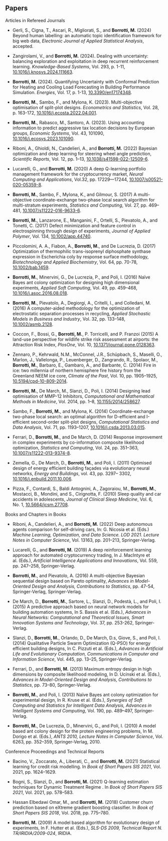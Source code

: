 ## Papers {.central}

[Articles in Refereed Journals]{.blue}

-   Gerli, S., Cigna, T., Ascari, R., Migliorati, S., and **Borrotti, M.** (2024) Beyond human labelling: an automatic topic identification framework for big web data, *Electronic Journal of Applied Statistical Analysis*, accepted.

-   Zangirolami, V., and **Borrotti, M.** (2024). Dealing with uncertainty: balancing exploration and exploitation in deep recurrent reinforcement learning. *Knowledge-Based Systems*, Vol. 293, p. 1-11, [10.1016/j.knosys.2024.111663](https://dx.doi.org/10.1016/j.knosys.2024.111663).

-   **Borrotti, M.** (2024). Quantifying Uncertainty with Conformal Prediction for Heating and Cooling Load Forecasting in Building Performance Simulation. *Energies*, Vol. 17, p. 1-13, [10.3390/en17174348](https://dx.doi.org/10.3390/en17174348).

-   **Borrotti, M.**, Sambo, F., and Mylona, K. (2023). Multi-objective optimisation of split-plot designs. *Econometrics and Statistics*, Vol. 28, p. 163-172, [10.1016/j.ecosta.2022.04.001](https://dx.doi.org/10.1016/j.ecosta.2022.04.001).

-   **Borrotti, M.**, Rabasco, M., Santoro, A. (2023). Using accounting information to predict aggressive tax location decisions by European groups, *Economic Systems*, Vol. 43, 101090, [10.1016/j.ecosys.2023.101090](https://dx.doi.org/10.1016/j.ecosys.2023.101090).

-   Riboni, A., Ghioldi, N., Candelieri, A., and **Borrotti, M.** (2022) Bayesian optimization and deep learning for steering wheel angle prediction, *Scientific Reports*, Vol. 12, pp. 1–13, [10.1038/s41598-022-12509-6](https://dx.doi.org/10.1038/s41598-022-12509-6).

-   Lucarelli, G., and **Borrotti, M.** (2020) A deep Q-learning portfolio management framework for the cryptocurrency market, *Neural Computing and Applications*, Vol.32, pp. 17229—17244, [10.1007/s00521-020-05359-8](https://dx.doi.org/10.1007/s00521-020-05359-8).

-   **Borrotti, M.**, Sambo, F., Mylona, K., and Gilmour, S. (2017) A multi-objective coordinate-exchange two-phase local search algorithm for multi-stratum experiments, *Statistics and Computing*, Vol. 27, pp. 469–481, [10.1007/s11222-016-9633-6](https://dx.doi.org/10.1007/s11222-016-9633-6).

-   **Borrotti, M.**, Lanzarone, E., Manganini, F., Ortelli, S., Pievatolo, A., and Tonetti, C. (2017) Defect minimization and feature control in electrospinning through design of experiments, *Journal of Applied Polymer*, Vol. 134, [10.1002/app.44740](https://dx.doi.org/10.1002/app.44740).

-   Piccolomini, A. A., Fiabon, A., **Borrotti, M.**, and De Lucrezia, D. (2017) Optimization of thermophilic trans-isoprenyl diphosphate synthase expression in Escherichia coly by response surface methodology, *Biotechnology and Applied Biochemistry*, Vol. 64, pp. 70-78, [10.1002/bab.1459](https://dx.doi.org/10.1002/bab.1459).

-   **Borrotti, M.**, Minervini, G., De Lucrezia, P., and Poli, I. (2016) Naïve Bayes ant colony optimization for designing high dimensional experiments, *Applied Soft Computing*, Vol. 49, pp. 459–468, [10.1016/j.asoc.2016.08.018](https://dx.doi.org/10.1016/j.asoc.2016.08.018).

-   **Borrotti, M.**, Pievatolo, A., Degiorgi, A., Critelli, I., and Colledani, M. (2016) A computer-aided methodology for the optimization of electrostatic separation processes in recycling, *Applied Stochastic Models in Business and Industry*, Vol. 32, pp. 133–148, [10.1002/asmb.2128](https://dx.doi.org/10.1002/asmb.2128).

-   Coccon, F., Bossi, G., **Borrotti, M.**, P. Torricelli, and P. Franzoi (2015) A land-use perspective for wildlife strike risk assessment at airports: the Attraction Risk Index, *PlosOne*, Vol. 10, [10.1371/journal.pone.0128363](https://dx.doi.org/10.1371/journal.pone.0128363).

-   Zennaro, P., Kehrwald, N.M., McConnel, J.R., Schüpbach, S., Maselli, O., Marlon, J., Vallelonga, P., Leuenberger, D., Zangrando, R., Spolaor, M., **Borrotti, M.**, Barbaro, E., Gambaro, A., and Barbante, C. (2014) Fire in ice: two millennia of northern hemisphere fire history from the Greenland NEEM ice core, *Climate of the Past*, Vol. 10, pp. 1905–1925, [10.5194/cpd-10-809-2014](https://dx.doi.org/10.5194/cpd-10-809-2014).

-   **Borrotti, M.**, De March, M., Slanzi, D., Poli, I. (2014) Designing lead optimisation of MMP-12 Inhibitors, *Computational and Mathematical Methods in Medicine*, Vol. 2014, pp. 1–8, [10.1155/2014/258627](https://dx.doi.org/10.1155/2014/258627).

-   Sambo, F., **Borrotti, M.**, and Mylona, K. (2014) Coordinate-exchange two-phase local search: an optimal algorithm for D-efficient and I-efficient second-order split-plot designs, *Computational Statistics and Data Analysis*, Vol. 71, pp. 1193–1207, [10.1016/j.csda.2013.03.015](https://dx.doi.org/10.1016/j.csda.2013.03.015).

-   Ferrari, D., **Borrotti, M.**, and De March, D. (2014) Response improvement in complex experiments by co-information composite likelihood optimization, *Statistics and Computing*, Vol. 24, pp. 351–363, [10.1007/s11222-013-9374-8](https://dx.doi.org/10.1007/s11222-013-9374-8).

-   Zemella, G., De March, D., **Borrotti, M.**, and Poli, I. (2011) Optimised design of energy efficient building façades via evolutionary neural networks, *Energy and Buildings*, vol. 43, pp. 3297– 3302, [10.1016/j.enbuild.2011.10.006](https://dx.doi.org/10.1016/j.enbuild.2011.10.006).

-   Pizza, F., Contardi, S., Baldi Antognini, A., Zagoraiou, M., **Borrotti, M.**, Mostacci, B., Mondini, and S., Cirignotta, F. (2010) Sleep quality and car accidents in adolescents, *Journal of Clinical Sleep Medicine*, Vol. 6, No. 1, [10.5664/jcsm.27708](https://dx.doi.org/10.5664/jcsm.27708).

[Books and Chapters in Books]{.blue}

-   Riboni, A., Candelieri, A., and **Borrotti, M.** (2022) Deep autonomous agents comparison for self-driving cars, In: G. Nicosia et al. (Eds.) *Machine Learning, Optimization, and Data Science. LOD 2021. Lecture Notes in Computer Science*, Vol. 13163, pp. 201–213, Springer-Verlag.

-   Lucarelli, G., and **Borrotti, M.** (2019) A deep reinforcement learning approach for automated cryptocurrency trading, In J. MacIntyre et al. (Eds.), *Artificial Intelligence Applications and Innovations*, Vol. 559, pp. 247–258, Springer-Verlag.

-   **Borrotti, M.**, and Pievatolo, A. (2016) A multi-objective Bayesian sequential design based on Pareto optimality, *Advances in Model-Oriented Design and Analysis, Contributions to Statistics*, pp. 47-54, Springer-Verlag, Springer-Verlag.

-   De March, D., **Borrotti, M.**, Sartore, L., Slanzi, D., Podestà, L., and Poli, I. (2015) A predictive approach based on neural network models for building automation systems, In S. Bassis et al. (Eds.), *Advances in Neural Networks: Computational and Theoretical Issues, Smart Innovation Systems and Technology*, Vol. 37, pp. 253-262, Springer-Verlag.

-   Slanzi, D., **Borrotti, M.**, Orlando, D., De March, D.s, Giove, S., and Poli, I. (2014) Qualitative Particle Swarm Optimization (Q-PSO) for energy efficient building designs, In C. Pizzuti et al. (Eds.), *Advances in Artificial Life and Evolutionary Computation, Communications in Computer and Information Science*, Vol. 445, pp. 13–25, Springer-Verlag.

-   Ferrari, D., and **Borrotti, M.** (2013) Maximum entropy design in high dimensions by composite likelihood modeling, In D. Ucínski et al. (Eds.), *Advances in Model-Oriented Design and Analysis, Contributions to Statistics*, pp. 73–80, Springer-Verlag.

-   **Borrotti, M.**, and Poli, I. (2013) Naïve Bayes ant colony optimization for experimental design, In R. Kruse et al. (Eds.), *Synergies of Soft Computing and Statistics for Intelligent Data Analysis, Advances in Intelligent Systems and Computing*, Vol. 190, pp. 489–497, Springer-Verlag.

-   **Borrotti, M.**, De Lucrezia, D., Minervini, G., and Poli, I. (2010) A model based ant colony design for the protein engineering problems, In M. Dorigo et al. (Eds.), *ANTS 2010, Lecture Notes in Computer Science*, Vol. 6263, pp. 352–359, Springer-Verlag, 2010.

[Conference Proceedings and Technical Reports]{.blue}

-   Bacino, V., Zoccarato, A., Liberati, C., and **Borrotti, M.** (2021) Statistical learning for credit risk modelling. In *Book of Short Papers SIS 2021*, Vol. 2021, pp. 1624–1629.

-   Bogni, S., Slanzi, D., and **Borrotti, M.** (2021) Q-learning estimation techniques for Dynamic Treatment Regime . In *Book of Short Papers SIS 2021*, Vol. 2021, pp. 578–583.

-   Hassan Elbedawi Omar, M., and **Borrotti, M.** (2018) Customer churn prediction based on eXtreme gradient boosting classifier. In *Book of Short Papers SIS 2018*, Vol. 2018, pp. 775–780.

-   **Borrotti, M.** (2009) A model based algorithm for evolutionary design of experiments, In F. Hutter et al. (Eds.), *SLS-DS 2009, Technical Report N. TR/IRIDIA/2009-024*, IRIDIA.
